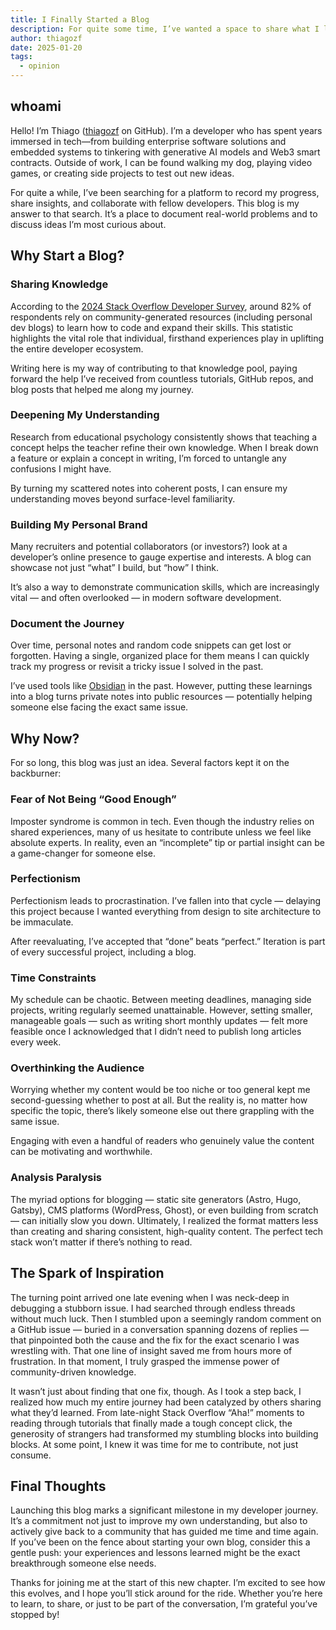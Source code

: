 ```yaml
---
title: I Finally Started a Blog
description: For quite some time, I’ve wanted a space to share what I learn and connect with others.
author: thiagozf
date: 2025-01-20
tags:
  - opinion
---
```


## whoami

Hello! I’m Thiago ([thiagozf] on GitHub). I’m a developer who has spent years immersed
in tech—from building enterprise software solutions and embedded systems to tinkering
with generative AI models and Web3 smart contracts. Outside of work, I can be found
walking my dog, playing video games, or creating side projects to test out new ideas.

For quite a while, I’ve been searching for a platform to record my progress,
share insights, and collaborate with fellow developers. This blog is my answer
to that search. It’s a place to document real-world problems and to discuss
ideas I’m most curious about.

## Why Start a Blog?

### Sharing Knowledge

According to the [2024 Stack Overflow Developer Survey], around 82% of
respondents rely on community-generated resources (including personal dev
blogs) to learn how to code and expand their skills. This statistic highlights
the vital role that individual, firsthand experiences play in uplifting the
entire developer ecosystem.

Writing here is my way of contributing to that knowledge pool, paying forward
the help I’ve received from countless tutorials, GitHub repos, and blog posts
that helped me along my journey.

### Deepening My Understanding

Research from educational psychology consistently shows that teaching a concept
helps the teacher refine their own knowledge. When I break down a feature or
explain a concept in writing, I’m forced to untangle any confusions I might
have.

By turning my scattered notes into coherent posts, I can ensure my
understanding moves beyond surface-level familiarity.

### Building My Personal Brand

Many recruiters and potential collaborators (or investors?) look at a
developer’s online presence to gauge expertise and interests. A blog can
showcase not just “what” I build, but “how” I think.

It’s also a way to demonstrate communication skills, which are increasingly
vital — and often overlooked — in modern software development.

### Document the Journey

Over time, personal notes and random code snippets can get lost or forgotten.
Having a single, organized place for them means I can quickly track my progress
or revisit a tricky issue I solved in the past.

I’ve used tools like [Obsidian] in the past. However, putting these learnings
into a blog turns private notes into public resources — potentially helping
someone else facing the exact same issue.

## Why Now?

For so long, this blog was just an idea. Several factors kept it on the
backburner:

### Fear of Not Being “Good Enough”

Imposter syndrome is common in tech. Even though the industry relies on shared
experiences, many of us hesitate to contribute unless we feel like absolute
experts. In reality, even an “incomplete” tip or partial insight can be a
game-changer for someone else.

### Perfectionism

Perfectionism leads to procrastination. I’ve fallen into that cycle — delaying
this project because I wanted everything from design to site architecture to be
immaculate.

After reevaluating, I’ve accepted that “done” beats “perfect.” Iteration is
part of every successful project, including a blog.

### Time Constraints

My schedule can be chaotic. Between meeting deadlines, managing side projects,
writing regularly seemed unattainable. However, setting smaller, manageable
goals — such as writing short monthly updates — felt more feasible once I
acknowledged that I didn’t need to publish long articles every week.

### Overthinking the Audience

Worrying whether my content would be too niche or too general kept me
second-guessing whether to post at all. But the reality is, no matter how
specific the topic, there’s likely someone else out there grappling with the
same issue.

Engaging with even a handful of readers who genuinely value the content can be
motivating and worthwhile.

### Analysis Paralysis

The myriad options for blogging — static site generators (Astro, Hugo, Gatsby),
CMS platforms (WordPress, Ghost), or even building from scratch — can initially
slow you down. Ultimately, I realized the format matters less than creating and
sharing consistent, high-quality content. The perfect tech stack won’t matter
if there’s nothing to read.

## The Spark of Inspiration

The turning point arrived one late evening when I was neck-deep in debugging a
stubborn issue. I had searched through endless threads without much luck. Then
I stumbled upon a seemingly random comment on a GitHub issue — buried in a
conversation spanning dozens of replies — that pinpointed both the cause and
the fix for the exact scenario I was wrestling with. That one line of insight
saved me from hours more of frustration. In that moment, I truly grasped the
immense power of community-driven knowledge.

It wasn’t just about finding that one fix, though. As I took a step back, I
realized how much my entire journey had been catalyzed by others sharing what
they’d learned. From late-night Stack Overflow “Aha!” moments to reading through
tutorials that finally made a tough concept click, the generosity of strangers
had transformed my stumbling blocks into building blocks. At some point, I knew
it was time for me to contribute, not just consume.

## Final Thoughts

Launching this blog marks a significant milestone in my developer journey. It’s
a commitment not just to improve my own understanding, but also to actively
give back to a community that has guided me time and time again. If you’ve been
on the fence about starting your own blog, consider this a gentle push: your
experiences and lessons learned might be the exact breakthrough someone else
needs.

Thanks for joining me at the start of this new chapter. I’m excited to see how
this evolves, and I hope you’ll stick around for the ride. Whether you’re here
to learn, to share, or just to be part of the conversation, I’m grateful you’ve
stopped by!

[thiagozf]: https://github.com/thiagozf
[Obsidian]: https://obsidian.md/
[2024 Stack Overflow Developer Survey]: https://survey.stackoverflow.co/2024/developer-profile#2-learning-to-code
